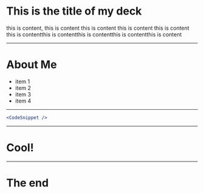 # This is the title of my deck

this is content, this is content this is content this is content this is content this is contentthis is contentthis is contentthis is contentthis is content

---

# About Me

- item 1
- item 2
- item 3
- item 4

---
```jsx
<CodeSnippet />
```
---

# Cool!

---
# The end
